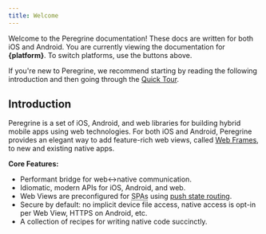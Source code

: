 ```yaml
---
title: Welcome
---
```


Welcome to the Peregrine documentation! These docs are written for both iOS and
Android. You are currently viewing the documentation for **{platform}**. To
switch platforms, use the buttons above.

If you're new to Peregrine, we recommend starting by reading the following
introduction and then going through the [Quick Tour](tour).

## Introduction

Peregrine is a set of iOS, Android, and web libraries for building hybrid
mobile apps using web technologies. For both iOS and Android, Peregrine
provides an elegant way to add feature-rich web views, called [Web
Frames](reference/web-frames), to new and existing native apps.

**Core Features:**

- Performant bridge for web\<-\>native communication.
- Idiomatic, modern APIs for iOS, Android, and web.
- Web Views are preconfigured for <abbr title="Single Page Apps">SPAs</abbr>
  using [push state
  routing](https://developer.mozilla.org/en-US/docs/Web/API/History_API).
- Secure by default: no implicit device file access, native access is opt-in
  per Web View, HTTPS on Android, etc.
- A collection of recipes for writing native code succinctly.

